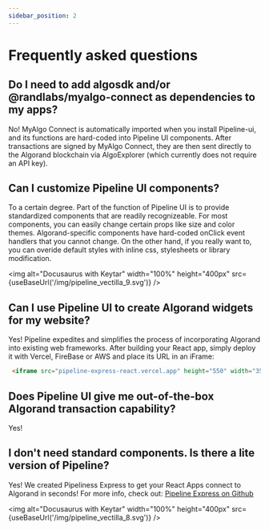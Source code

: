 ```yaml
---
sidebar_position: 2
---
```


# Frequently asked questions

<p></p>

## Do I need to add algosdk and/or @randlabs/myalgo-connect as dependencies to my apps?

No! MyAlgo Connect is automatically imported when you install Pipeline-ui, and its functions are hard-coded into Pipeline UI components. After transactions are signed by MyAlgo Connect, they are then sent directly to the Algorand blockchain via AlgoExplorer (which currently does not require an API key).

## Can I customize Pipeline UI components?

To a certain degree. Part of the function of Pipeline UI is to provide standardized components that are readily recognizeable. For most components, you can easily change certain props like size and color themes. Algorand-specific components have hard-coded onClick event handlers that you cannot change. On the other hand, if you really want to, you can overide default styles with inline css, stylesheets or library modification.


<img alt="Docusaurus with Keytar" width="100%" height="400px" src={useBaseUrl('/img/pipeline_vectilla_9.svg')} />

## Can I use Pipeline UI to create Algorand widgets for my website?

Yes! Pipeline expedites and simplifies the process of incorporating Algorand into existing web frameworks. After building your React app, simply deploy it with Vercel, FireBase or AWS and place its URL in an iFrame:

```html
 <iframe src="pipeline-express-react.vercel.app" height="550" width="350" ></iframe>
 ```
## Does Pipeline UI give me out-of-the-box Algorand transaction capability?

Yes!

## I don't need standard components. Is there a lite version of Pipeline?

Yes! We created Pipeliness Express to get your React Apps connect to Algorand in seconds! For more info, check out:
[Pipeline Express on Github](https://github.com/headline-design/pipeline-express-react)

<img alt="Docusaurus with Keytar" width="100%" height="400px" src={useBaseUrl('/img/pipeline_vectilla_8.svg')} />

